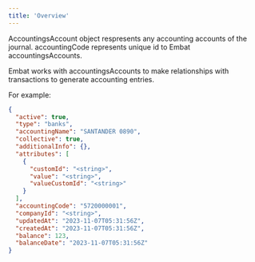 ```yaml
---
title: 'Overview'
---
```


AccountingsAccount object respresents any accounting accounts of the journal. accountingCode represents unique id to Embat accountingsAccounts.

Embat works with accountingsAccounts to make relationships with transactions to generate accounting entries.


For example:
```json
{
  "active": true,
  "type": "banks",
  "accountingName": "SANTANDER 0890",
  "collective": true,
  "additionalInfo": {},
  "attributes": [
    {
      "customId": "<string>",
      "value": "<string>",
      "valueCustomId": "<string>"
    }
  ],
  "accountingCode": "5720000001",
  "companyId": "<string>",
  "updatedAt": "2023-11-07T05:31:56Z",
  "createdAt": "2023-11-07T05:31:56Z",
  "balance": 123,
  "balanceDate": "2023-11-07T05:31:56Z"
}

```
